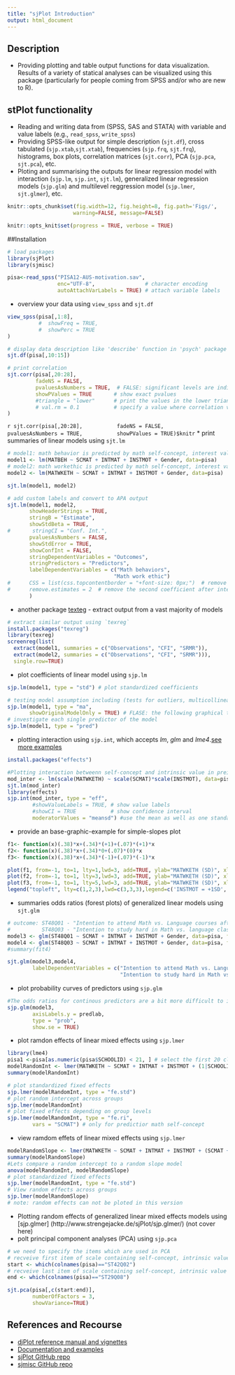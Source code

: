 ```yaml
---
title: "sjPlot Introduction"
output: html_document
---
```


## Description 
* Providing plotting and table output functions for data visualization. Results of a variety of statical analyses can be visualized using this package (particularly for people coming from SPSS and/or who are new to R). 

## stPlot functionality
* Reading and writing data from (SPSS, SAS and STATA) with variable and value labels (e.g., `read_spss`, `write_spss`)
* Providing SPSS-like output for simple description (`sjt.df`), cross tabulated (`sjp.xtab`,`sjt.xtab`), frequencies (`sjp.frq`, `sjt.frq`), histograms, box plots, correlation matrices (`sjt.corr`), PCA (`sjp.pca`, `sjt.pca`), etc.
* Ploting and summarising the outputs for linear regression model with interaction (`sjp.lm`,  `sjp.int`, `sjt.lm`), generalized linear regression models (`sjp.glm`) and multilevel reggression model (`sjp.lmer`, `sjt.glmer`), etc. 

```r
knitr::opts_chunk$set(fig.width=12, fig.height=8, fig.path='Figs/',
                     warning=FALSE, message=FALSE)
```

```r
knitr::opts_knit$set(progress = TRUE, verbose = TRUE)
```

##Installation

```r
# load packages
library(sjPlot)
library(sjmisc)
```

```r
pisa<-read_spss("PISA12-AUS-motivation.sav", 
                enc="UTF-8",                # character encoding
                autoAttachVarLabels = TRUE) # attach variable labels
```

* overview your data using `view_spss` and `sjt.df`
```r
view_spss(pisa[,1:8],
          #  showFreq = TRUE, 
          #  showPerc = TRUE
)
```

```r
# display data description like 'describe' function in 'psych' package
sjt.df(pisa[,10:15])
```

```r
# print correlation 
sjt.corr(pisa[,20:28], 
         fadeNS = FALSE,  
         pvaluesAsNumbers = TRUE,  # FALSE: significant levels are indicated by asterisks
         showPValues = TRUE       # show exact pvalues
         #triangle = "lower"      # print the values in the lower triangle of the table
         # val.rm = 0.1           # specify a value where correlation values are not printed to the table
)
```
`r sjt.corr(pisa[,20:28], 
         fadeNS = FALSE,  
         pvaluesAsNumbers = TRUE, 
         showPValues = TRUE)$knitr` 
* print summaries of linear models using `sjt.lm`
```r
# model1: math behavior is predicted by math self-concept, interest value, intrinsic value and gender
model1 <- lm(MATBEH ~ SCMAT + INTMAT + INSTMOT + Gender, data=pisa)
# model2: math workethic is predicted by math self-concept, interest value, intrinsic value and gender
model2 <- lm(MATWKETH ~ SCMAT + INTMAT + INSTMOT + Gender, data=pisa)
```

```r
sjt.lm(model1, model2)
```

```r
# add custom labels and convert to APA output
sjt.lm(model1, model2,
       showHeaderStrings = TRUE,
       stringB = "Estimate",
       showStdBeta = TRUE,
#       stringCI = "Conf. Int.",
       pvaluesAsNumbers = FALSE,
       showStdError = TRUE,
       showConfInt = FALSE,
       stringDependentVariables = "Outcomes",
       stringPredictors = "Predictors",
       labelDependentVariables = c("Math behaviors", 
                                  "Math work ethic")
#      CSS = list(css.topcontentborder = "+font-size: 0px;")  # remove intercept
#      remove.estimates = 2  # remove the second coefficient after intercept
       )       
```
                                  
* another package [texteg](http://cran.r-project.org/web/packages/texreg/texreg.pdf) - extract output from a vast majority of models                                  
```r
# extract similar output using `texreg`
install.packages("texreg")
library(texreg)
screenreg(list(
  extract(model1, summaries = c("Observations", "CFI", "SRMR")),
  extract(model2, summaries = c("Observations", "CFI", "SRMR"))),
  single.row=TRUE)
```

*  plot coefficients of linear model using `sjp.lm`
```r
sjp.lm(model1, type = "std") # plot standardized coefficients
```
```r
# testing model assumption including (tests for outliers, multicollinearity, non-normality of residual and outliers, non-normlity of residual, homoscedasticity)
sjp.lm(model1, type = "ma",
       showOriginalModelOnly = TRUE) # FLASE: the following graphical tests will be both applied to the original and to the updated model
# investigate each single predictor of the model
sjp.lm(model1, type = "pred")         
```

* plotting interaction using `sjp.int`, which accepts _lm_, _glm_ and _lme4_.[see more examples](http://www.strengejacke.de/sjPlot/sjp.int/)
```r
install.packages("effects") 
```
```r
#Plotting interaction betweenn self-concept and intrinsic value in preiding math workethic
mod_inter <- lm(scale(MATWKETH) ~ scale(SCMAT)*scale(INSTMOT), data=pisa, x = TRUE)
sjt.lm(mod_inter)
library(effects)
sjp.int(mod_inter, type = "eff",
        #showValueLabels = TRUE, # show value labels
        #showCI = TRUE           # show confidence interval
        moderatorValues = "meansd") #use the mean as well as one standard deviation above and below the mean value.
```

* provide an base-graphic-example for simple-slopes plot 
```r
f1<- function(x)(.38)*x+(.34)*(+1)+(.07)*(+1)*x
f2<- function(x)(.38)*x+(.34)*0+(.07)*(0)*x
f3<- function(x)(.38)*x+(.34)*(-1)+(.07)*(-1)*x

plot(f1, from=-1, to=1, lty=1,lwd=3, add=TRUE, ylab="MATWKETH (SD)", xlab="SCMAT (SD)", xlim=c(-1,1), ylim=c(-1,1))
plot(f2, from=-1, to=1, lty=3,lwd=3, add=TRUE, ylab="MATWKETH (SD)", xlab="SCMAT (SD)", xlim=c(-1,1), ylim=c(-1,1))
plot(f3, from=-1, to=1, lty=5,lwd=3, add=TRUE, ylab="MATWKETH (SD)", xlab="SCMAT (SD)", xlim=c(-1,1), ylim=c(-1,1))
legend("topleft", lty=c(1,2,3),lwd=c(3,3,3),legend=c('INSTMOT = +1SD','INSTMOT = Mean','INSTMOT = -1SD'))
```
* summaries odds ratios (forest plots) of generalized linear models using `sjt.glm`
```r
# outcome: ST48Q01 - "Intention to attend Math vs. Language courses after school"
#          ST48Q03 - "Intention to study hard in Math vs. language classes"
model3 <- glm(ST48Q01 ~ SCMAT + INTMAT + INSTMOT + Gender, data=pisa, family = binomial(link = "logit"))
model4 <- glm(ST48Q03 ~ SCMAT + INTMAT + INSTMOT + Gender, data=pisa, family = binomial(link = "logit"))
#summary(fit4)
```
```r
sjt.glm(model3,model4, 
        labelDependentVariables = c("Intention to attend Math vs. Language courses after school", 
                                    "Intention to study hard in Math vs. language classes"))
```

* plot probability curves of predictors using `sjp.glm`
```r
#The odds ratios for continous predictors are a bit more difficult to interprete than categorial variables. Thus, you can also plot probability curves of all predictors (covariates, coefficients)
sjp.glm(model3,
        axisLabels.y = predlab,
        type = "prob",
        show.se = TRUE)
```
* plot ramdon effects of linear mixed effects using `sjp.lmer`
```r
library(lme4)
pisa1 <-pisa[as.numeric(pisa$SCHOOLID) < 21, ] # select the first 20 classes
modelRandomInt <- lmer(MATWKETH ~ SCMAT + INTMAT + INSTMOT + (1|SCHOOLID) , data = pisa1)
summary(modelRandomInt)
```

```r
# plot standardized fixed effects
sjp.lmer(modelRandomInt, type = "fe.std")
# plot random intercept across groups
sjp.lmer(modelRandomInt)
# plot fixed effects depending on group levels
sjp.lmer(modelRandomInt, type = "fe.ri",
        vars = "SCMAT") # only for predictior math self-concept
```
* view ramdom effets of linear mixed effects using `sjp.lmer`
```r
modelRandomSlope <- lmer(MATWKETH ~ SCMAT + INTMAT + INSTMOT + (SCMAT + INTMAT + INSTMOT|SCHOOLID) , data = pisa1)
summary(modelRandomSlope)
#Lets compare a random intercept to a random slope model
anova(modelRandomInt, modelRandomSlope)
# plot standardized fixed effects
sjp.lmer(modelRandomInt, type = "fe.std")
# View random effects across groups
sjp.lmer(modelRandomSlope)
# note: random effects can not be ploted in this version
```
* Plotting random effects of generalized linear mixed effects models using [sjp.glmer] (http://www.strengejacke.de/sjPlot/sjp.glmer/) (not cover here)
* polt principal component analyses (PCA) using `sjp.pca`
```r
# we need to specify the items which are used in PCA
# recveive first item of scale containing self-concept, intrinsic value and utility value
start <- which(colnames(pisa)=="ST42Q02")
# recveive last item of scale containing self-concept, intrinsic value and utility value
end <- which(colnames(pisa)=="ST29Q08")
```
```r
sjt.pca(pisa[,c(start:end)], 
        numberOfFactors = 3,
        showVariance=TRUE)
```
## References and Recourse
* [djPlot reference manual and vignettes](http://cran.r-project.org/web/packages/sjPlot/sjPlot.pdf)
* [Documentation and examples](http://www.strengejacke.de/sjPlot/)
* [sjPlot GitHub repo](https://github.com/sjPlot/devel) 
* [sjmisc GitHub repo](https://github.com/sjPlot/sjmisc)
